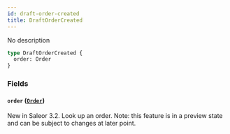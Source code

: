 ```yaml
---
id: draft-order-created
title: DraftOrderCreated
---
```



No description

```graphql
type DraftOrderCreated {
  order: Order
}
```


### Fields

#### `order` ([`Order`](../../../developer/api-reference/objects/order))

New in Saleor 3.2. Look up an order. Note: this feature is in a preview state and can be subject to changes at later point.




